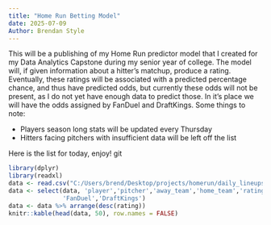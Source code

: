 ```yaml
---
title: "Home Run Betting Model"
date: 2025-07-09
Author: Brendan Style
---
```


This will be a publishing of my Home Run predictor model that I created for my
Data Analytics Capstone during my senior year of college. The model will, if given
information about a hitter's matchup, produce a rating. Eventually, these ratings
will be associated with a predicted percentage chance, and thus have predicted odds,
but currently these odds will not be present, as I do not yet have enough data to predict
those. In it's place we will have the odds assigned by FanDuel and DraftKings. 
Some things to note: <br>

- Players season long stats will be updated every Thursday
- Hitters facing pitchers with insufficient data will be left off the list

Here is the list for today, enjoy!
git 

```r
library(dplyr)
library(readxl)
data <- read.csv("C:/Users/brend/Desktop/projects/homerun/daily_lineups.csv")
data <- select(data, 'player','pitcher','away_team','home_team','rating',
               'FanDuel','DraftKings')
data <- data %>% arrange(desc(rating))
knitr::kable(head(data, 50), row.names = FALSE)
```